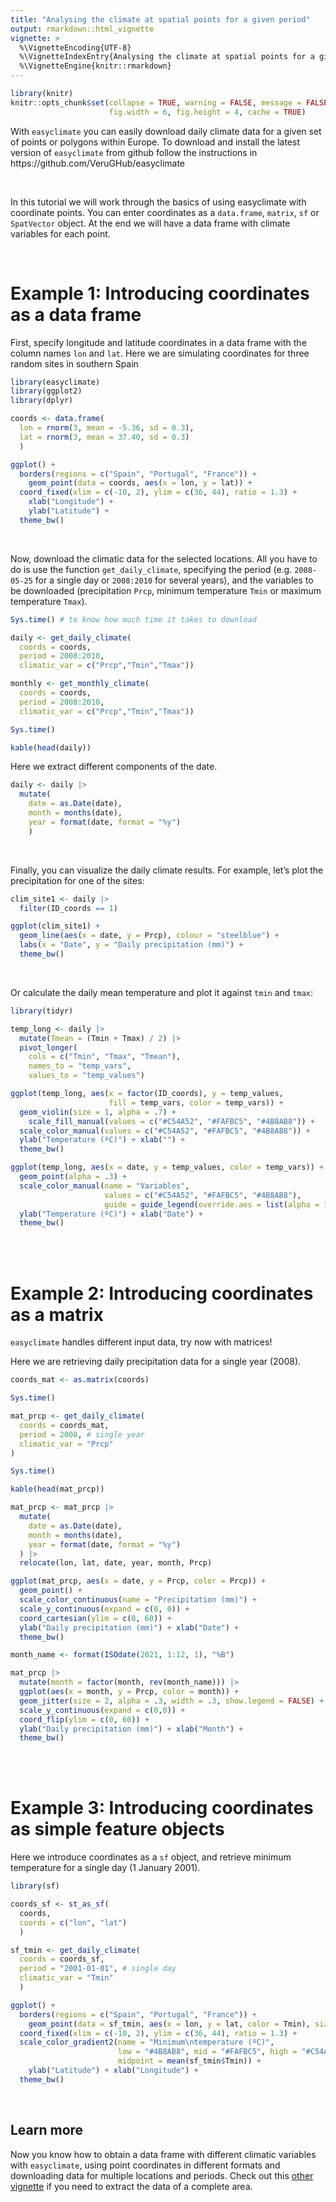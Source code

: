 ```yaml
---
title: "Analysing the climate at spatial points for a given period"
output: rmarkdown::html_vignette
vignette: >
  %\VignetteEncoding{UTF-8}
  %\VignetteIndexEntry{Analysing the climate at spatial points for a given period}
  %\VignetteEngine{knitr::rmarkdown}
---
```


```r
library(knitr)
knitr::opts_chunk$set(collapse = TRUE, warning = FALSE, message = FALSE, 
                      fig.width = 6, fig.height = 4, cache = TRUE)
```

With `easyclimate` you can easily download daily climate data for a given set of points or polygons within Europe. To download and install the latest version of `easyclimate` from github follow the instructions in  https://github.com/VeruGHub/easyclimate 

<br>

In this tutorial we will work through the basics of using easyclimate with coordinate points. You can enter coordinates as a `data.frame`, `matrix`, `sf` or `SpatVector` object. At the end we will have a data frame with climate variables for each point.

<br>

# Example 1: Introducing coordinates as a data frame

First, specify longitude and latitude coordinates in a data frame with the column names `lon` and `lat`. Here we are simulating coordinates for three random sites in southern Spain

```r
library(easyclimate)
library(ggplot2)
library(dplyr)

coords <- data.frame(
  lon = rnorm(3, mean = -5.36, sd = 0.3), 
  lat = rnorm(3, mean = 37.40, sd = 0.3)
  )

ggplot() +
  borders(regions = c("Spain", "Portugal", "France")) +
	geom_point(data = coords, aes(x = lon, y = lat)) +
  coord_fixed(xlim = c(-10, 2), ylim = c(36, 44), ratio = 1.3) + 
	xlab("Longitude") +
	ylab("Latitude") +
  theme_bw()

```

<br>

Now, download the climatic data for the selected locations. All you have to do is use the function `get_daily_climate`, specifying the period (e.g. `2008-05-25` for a single day or `2008:2010` for several years), and the variables to be downloaded (precipitation `Prcp`, minimum temperature `Tmin` or maximum temperature `Tmax`).

```r

Sys.time() # to know how much time it takes to download

daily <- get_daily_climate(
  coords = coords, 
  period = 2008:2010, 
  climatic_var = c("Prcp","Tmin","Tmax"))

monthly <- get_monthly_climate(
  coords = coords, 
  period = 2008:2010, 
  climatic_var = c("Prcp","Tmin","Tmax"))

Sys.time()

kable(head(daily))

```

Here we extract different components of the date. 

```r

daily <- daily |> 
  mutate(
    date = as.Date(date),
    month = months(date),
    year = format(date, format = "%y")
    ) 

```

<br>

Finally, you can visualize the daily climate results. For example, let's plot the precipitation for one of the sites:

```r
clim_site1 <- daily |> 
  filter(ID_coords == 1)

ggplot(clim_site1) +
  geom_line(aes(x = date, y = Prcp), colour = "steelblue") +
  labs(x = "Date", y = "Daily precipitation (mm)") +
  theme_bw()
```

<br>

Or calculate the daily mean temperature and plot it against `tmin` and `tmax`:

```r
library(tidyr)

temp_long <- daily |> 
  mutate(Tmean = (Tmin + Tmax) / 2) |> 
  pivot_longer(
    cols = c("Tmin", "Tmax", "Tmean"),
    names_to = "temp_vars",
    values_to = "temp_values")

ggplot(temp_long, aes(x = factor(ID_coords), y = temp_values, 
                      fill = temp_vars, color = temp_vars)) +
  geom_violin(size = 1, alpha = .7) +
    scale_fill_manual(values = c("#C54A52", "#FAFBC5", "#4B8AB8")) +
  scale_color_manual(values = c("#C54A52", "#FAFBC5", "#4B8AB8")) +
  ylab("Temperature (ºC)") + xlab("") +
  theme_bw()

ggplot(temp_long, aes(x = date, y = temp_values, color = temp_vars)) + 
  geom_point(alpha = .3) +
  scale_color_manual(name = "Variables",
                     values = c("#C54A52", "#FAFBC5", "#4B8AB8"),
                     guide = guide_legend(override.aes = list(alpha = 1))) +
  ylab("Temperature (ºC)") + xlab("Date") +
  theme_bw()

```


<br>
<br>

# Example 2: Introducing coordinates as a matrix

`easyclimate` handles different input data, try now with matrices! 

Here we are retrieving daily precipitation data for a single year (2008).

```r

coords_mat <- as.matrix(coords)

Sys.time()

mat_prcp <- get_daily_climate( 
  coords = coords_mat, 
  period = 2008, # single year
  climatic_var = "Prcp"
)

Sys.time()

kable(head(mat_prcp))

mat_prcp <- mat_prcp |> 
  mutate(
    date = as.Date(date),
    month = months(date),
    year = format(date, format = "%y")
  ) |> 
  relocate(lon, lat, date, year, month, Prcp)

ggplot(mat_prcp, aes(x = date, y = Prcp, color = Prcp)) +
  geom_point() +
  scale_color_continuous(name = "Precipitation (mm)") +
  scale_y_continuous(expand = c(0, 0)) +
  coord_cartesian(ylim = c(0, 60)) +
  ylab("Daily precipitation (mm)") + xlab("Date") +
  theme_bw()

month_name <- format(ISOdate(2021, 1:12, 1), "%B")

mat_prcp |> 
  mutate(month = factor(month, rev(month_name))) |> 
  ggplot(aes(x = month, y = Prcp, color = month)) +
  geom_jitter(size = 2, alpha = .3, width = .3, show.legend = FALSE) +
  scale_y_continuous(expand = c(0,0)) +
  coord_flip(ylim = c(0, 60)) +
  ylab("Daily precipitation (mm)") + xlab("Month") +
  theme_bw()

```


<br>
<br>

# Example 3: Introducing coordinates as simple feature objects

Here we introduce coordinates as a `sf` object, and retrieve minimum temperature for a single day (1 January 2001).


```r
library(sf)

coords_sf <- st_as_sf(
  coords, 
  coords = c("lon", "lat")
  )

sf_tmin <- get_daily_climate(
  coords = coords_sf, 
  period = "2001-01-01", # single day
  climatic_var = "Tmin"
  ) 

ggplot() +
  borders(regions = c("Spain", "Portugal", "France")) +
	geom_point(data = sf_tmin, aes(x = lon, y = lat, color = Tmin), size = 2) + 
  coord_fixed(xlim = c(-10, 2), ylim = c(36, 44), ratio = 1.3) +  
  scale_color_gradient2(name = "Minimum\ntemperature (ºC)",
                        low = "#4B8AB8", mid = "#FAFBC5", high = "#C54A52",
                        midpoint = mean(sf_tmin$Tmin)) +
	ylab("Latitude") + xlab("Longitude") +
  theme_bw()

```

<br>

## Learn more

Now you know how to obtain a data frame with different climatic variables with `easyclimate`, using point coordinates in different formats and downloading data for multiple locations and periods. Check out this [other vignette](https://verughub.github.io/easyclimate/articles/polygons-raster.html) if you need to extract the data of a complete area.
